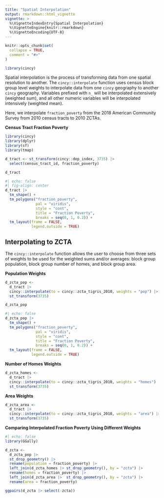 ```yaml
---
title: "Spatial Interpolation"
output: rmarkdown::html_vignette
vignette: >
  %\VignetteIndexEntry{Spatial Interpolation}
  %\VignetteEngine{knitr::rmarkdown}
  %\VignetteEncoding{UTF-8}
---
```


```r
knitr::opts_chunk$set(
  collapse = TRUE,
  comment = "#>"
)
```

```r
library(cincy)
```

Spatial interpolation is the process of transforming data from one spatial resolution to another. The `cincy::interpolate` function uses census block group level weights to interpolate data from one `cincy` geography to another `cincy` geography. Variables prefixed with `n_` will be interpolated extensively (weighted sum), and all other numeric variables will be interpolated intensively (weighted mean).

Here, we interpolate `fraction_poverty` from the 2018 American Community Survey from 2010 census tracts to 2010 ZCTAs.

**Census Tract Fraction Poverty**

```r
library(cincy)
library(dplyr)
library(sf)
library(tmap)

d_tract <- st_transform(cincy::dep_index, 3735) |>
  select(census_tract_id, fraction_poverty)

d_tract
```

```r
#| echo: false
#| fig-align: center
d_tract |> 
  tm_shape() +
  tm_polygons("fraction_poverty", 
              pal = "viridis", 
              style = "cont", 
              title = "Fraction Poverty", 
              breaks = seq(0, 1, 0.2)) +
  tm_layout(frame = FALSE, 
            legend.outside = TRUE)
```

## Interpolating to ZCTA

The `cincy::interpolate` function allows the user to choose from three sets of weights to be used for the weighted sums and/or averages: block group population, block group number of homes, and block group area.

**Population Weights**

```r
d_zcta_pop <- 
  d_tract |>
  cincy::interpolate(to = cincy::zcta_tigris_2010, weights = "pop") |>
  st_transform(3735)

d_zcta_pop
```

```r
#| echo: false
d_zcta_pop |>
  tm_shape() +
  tm_polygons("fraction_poverty", 
              pal = "viridis", 
              style = "cont", 
              title = "Fraction Poverty", 
              breaks = seq(0, 1, 0.2)) +
  tm_layout(frame = FALSE, 
            legend.outside = TRUE)
```

**Number of Homes Weights**

```r
d_zcta_homes <- 
  d_tract |>
  cincy::interpolate(to = cincy::zcta_tigris_2010, weights = "homes") |>
  st_transform(3735)
```

**Area Weights**

```r
d_zcta_area <- 
  d_tract |>
  cincy::interpolate(to = cincy::zcta_tigris_2010, weights = "area") |>
  st_transform(3735)
```

**Comparing Interpolated Fraction Poverty Using Different Weights**

```r
#| echo: false
library(GGally)

d_zcta <- 
  d_zcta_pop |>
  st_drop_geometry() |>
  rename(population = fraction_poverty) |>
  left_join(d_zcta_homes |> st_drop_geometry(), by = "zcta") |>
  rename(homes = fraction_poverty) |>
  left_join(d_zcta_area |>  st_drop_geometry(), by = "zcta") |>
  rename(area = fraction_poverty)

ggpairs(d_zcta |> select(-zcta))
```
